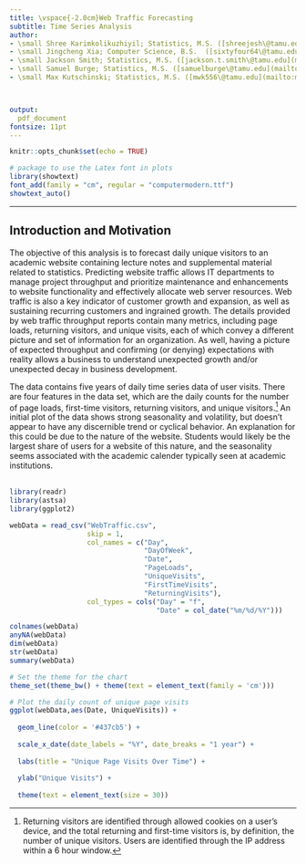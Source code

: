 ```yaml
---
title: \vspace{-2.0cm}Web Traffic Forecasting
subtitle: Time Series Analysis
author:
- \small Shree Karimkolikuzhiyil; Statistics, M.S. ([shreejesh\@tamu.edu](mailto:shreejesh@tamu.edu){.email})
- \small Jingcheng Xia; Computer Science, B.S.  ([sixtyfour64\@tamu.edu](mailto:sixtyfour64@tamu.edu){.email})
- \small Jackson Smith; Statistics, M.S. ([jackson.t.smith\@tamu.edu](mailto:jackson.t.smith@tamu.edu){.email})
- \small Samuel Burge; Statistics, M.S. ([samuelburge\@tamu.edu](mailto:samuelburge@tamu.edu){.email})
- \small Max Kutschinski; Statistics, M.S. ([mwk556\@tamu.edu](mailto:mwk556@tamu.edu){.email})



output:
  pdf_document
fontsize: 11pt
---
```

\vspace{-1.5cm}
```r
knitr::opts_chunk$set(echo = TRUE)

# package to use the Latex font in plots
library(showtext)
font_add(family = "cm", regular = "computermodern.ttf")
showtext_auto()
```
---
## Introduction and Motivation

<!-- Introduce Your Data: Explain the context and background story of your data -->
The objective of this analysis is to forecast daily unique visitors to an academic website containing lecture notes and supplemental material related to statistics. Predicting website traffic allows IT departments to manage project throughput and prioritize maintenance and enhancements to website functionality and effectively allocate web server resources. Web traffic is also a key indicator of customer growth and expansion, as well as sustaining recurring customers and ingrained growth. The details provided by web traffic throughput reports contain many metrics, including page loads, returning visitors, and unique visits, each of which convey a different picture and set of information for an organization. As well, having a picture of expected throughput and confirming (or denying) expectations with reality allows a business to understand unexpected growth and/or unexpected decay in business development.

The data contains five years of daily time series data of user visits. There are four features in the data set, which are the daily counts for the number of page loads, first-time visitors, returning visitors, and unique visitors.^[Returning visitors are identified through allowed cookies on a user's device, and the total returning and first-time visitors is, by definition, the number of unique visitors. Users are identified through the IP address within a 6 hour window.] An initial plot of the data shows strong seasonality and volatility, but doesn't appear to have any discernible trend or cyclical behavior. An explanation for this could be due to the nature of the website. Students would likely be the largest share of users for a website of this nature, and the seasonality seems associated with the academic calender typically seen at academic institutions.  
\  

<!-- Plot the Data and summarize your preliminary findings: trend, cycle, volatility, etc. -->
```r
library(readr)
library(astsa)
library(ggplot2)

webData = read_csv("WebTraffic.csv",
                   skip = 1,
                   col_names = c("Day",
                                 "DayOfWeek",
                                 "Date",
                                 "PageLoads",
                                 "UniqueVisits",
                                 "FirstTimeVisits",
                                 "ReturningVisits"),
                   col_types = cols("Day" = "f",
                                    "Date" = col_date("%m/%d/%Y")))
```

```r
colnames(webData)
anyNA(webData)
dim(webData)
str(webData)
summary(webData)
```  


```r

# Set the theme for the chart
theme_set(theme_bw() + theme(text = element_text(family = 'cm')))

# Plot the daily count of unique page visits
ggplot(webData,aes(Date, UniqueVisits)) +
  
  geom_line(color = '#437cb5') +
  
  scale_x_date(date_labels = "%Y", date_breaks = "1 year") +
  
  labs(title = "Unique Page Visits Over Time") + 
  
  ylab("Unique Visits") +
  
  theme(text = element_text(size = 30)) 

```



